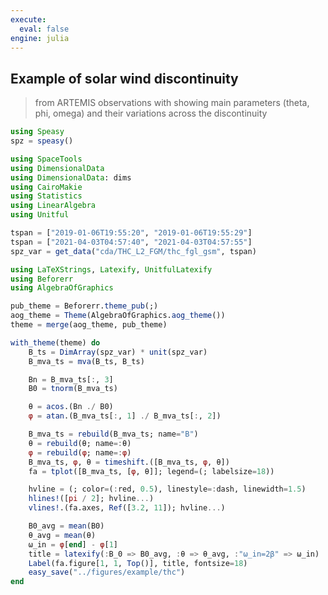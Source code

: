 ```yaml
---
execute: 
  eval: false
engine: julia
---
```


## Example of solar wind discontinuity

> from ARTEMIS observations with showing main parameters (theta, phi, omega) and their variations across the discontinuity 

```julia
using Speasy
spz = speasy()

using SpaceTools
using DimensionalData
using DimensionalData: dims
using CairoMakie
using Statistics
using LinearAlgebra
using Unitful

tspan = ["2019-01-06T19:55:20", "2019-01-06T19:55:29"]
tspan = ["2021-04-03T04:57:40", "2021-04-03T04:57:55"]
spz_var = get_data("cda/THC_L2_FGM/thc_fgl_gsm", tspan)
```

```julia
using LaTeXStrings, Latexify, UnitfulLatexify
using Beforerr
using AlgebraOfGraphics

pub_theme = Beforerr.theme_pub(;)
aog_theme = Theme(AlgebraOfGraphics.aog_theme())
theme = merge(aog_theme, pub_theme)

with_theme(theme) do
    B_ts = DimArray(spz_var) * unit(spz_var)
    B_mva_ts = mva(B_ts, B_ts)

    Bn = B_mva_ts[:, 3]
    B0 = tnorm(B_mva_ts)

    θ = acos.(Bn ./ B0)
    φ = atan.(B_mva_ts[:, 1] ./ B_mva_ts[:, 2])

    B_mva_ts = rebuild(B_mva_ts; name="B")
    θ = rebuild(θ; name=:θ)
    φ = rebuild(φ; name=:φ)
    B_mva_ts, φ, θ = timeshift.([B_mva_ts, φ, θ])
    fa = tplot([B_mva_ts, [φ, θ]]; legend=(; labelsize=18))

    hvline = (; color=(:red, 0.5), linestyle=:dash, linewidth=1.5)
    hlines!([pi / 2]; hvline...)
    vlines!.(fa.axes, Ref([3.2, 11]); hvline...)

    B0_avg = mean(B0)
    θ_avg = mean(θ)
    ω_in = φ[end] - φ[1]
    title = latexify(:B_0 => B0_avg, :θ => θ_avg, :"ω_in=2β" => ω_in)
    Label(fa.figure[1, 1, Top()], title, fontsize=18)
    easy_save("../figures/example/thc")
end
```
